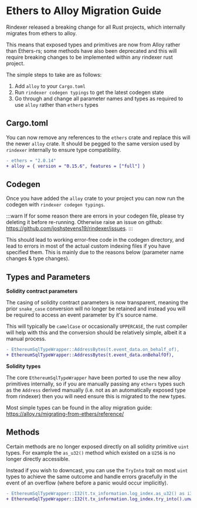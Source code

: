 # Ethers to Alloy Migration Guide

Rindexer released a breaking change for all Rust projects, which internally migrates from ethers to alloy.

This means that exposed types and primitives are now from Alloy rather than Ethers-rs; some methods have also been
deprecated and this will require breaking changes to be implemented within any rindexer rust project.

The simple steps to take are as follows:
1. Add `alloy` to your `Cargo.toml`
2. Run `rindexer codegen typings` to get the latest codegen state
3. Go through and change all parameter names and types as required to use `alloy` rather than `ethers` types

## Cargo.toml

You can now remove any references to the `ethers` crate and replace this will the newer `alloy` crate. It should be pegged
to the same version used by `rindexer` internally to ensure type compatibility.

```diff
- ethers = "2.0.14"
+ alloy = { version = "0.15.6", features = ["full"] }
```

## Codegen

Once you have added the `alloy` crate to your project you can now run the codegen with `rindexer codegen typings`.

:::warn
If for some reason there are errors in your codegen file, please try deleting it before re-running. Otherwise raise an
issue on github: https://github.com/joshstevens19/rindexer/issues.
:::

This should lead to working error-free code in the codegen directory, and lead to errors in most of the actual custom
indexing files if you have specified them. This is mainly due to the reasons below (parameter name changes & type changes).

## Types and Parameters

**Solidity contract parameters**

The casing of solidity contract parameters is now transparent, meaning the prior `snake_case` conversion will no longer
be retained and instead you will be required to access an event parameter by it's source name.

This will typically be `camelCase` or occasionally `UPPERCASE`, the rust compiler will help with this and the conversion
should be relatively simple, albeit it a manual process.

```diff
- EthereumSqlTypeWrapper::AddressBytes(t.event_data.on_behalf_of),
+ EthereumSqlTypeWrapper::AddressBytes(t.event_data.onBehalfOf),
```

**Solidity types**

The core `EthereumSqlTypeWrapper` have been ported to use the new alloy primitives internally, so if you are manually
passing any `ethers` types such as the `Address` derived manually (i.e. not as an automatically exposed type from rindexer)
then you will need ensure this is migrated to the new types.

Most simple types can be found in the alloy migration guide: https://alloy.rs/migrating-from-ethers/reference/

## Methods

Certain methods are no longer exposed directly on all solidity primitive `uint` types. For example the `as_u32()` method
which existed on a `U256` is no longer directly accessible.

Instead if you wish to downcast, you can use the `TryInto` trait on most `uint` types to achieve the same outcome and
handle errors gracefully in the event of an overflow (where before a panic would occur implicitly).

```diff
- EthereumSqlTypeWrapper::I32(t.tx_information.log_index.as_u32() as i32),
+ EthereumSqlTypeWrapper::I32(t.tx_information.log_index.try_into().unwrap()),
```